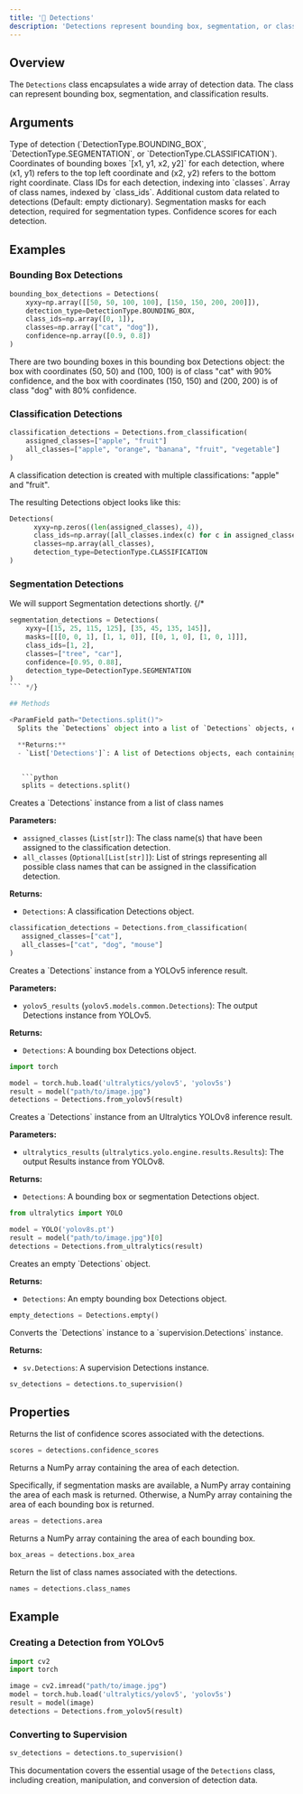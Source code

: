 ```yaml
---
title: '🔎 Detections'
description: 'Detections represent bounding box, segmentation, or classification results.'
---
```


## Overview

The `Detections` class encapsulates a wide array of detection data. The class can represent bounding box, segmentation, and classification results.

## Arguments

<ParamField path="detection_type" type="DetectionType" required>
   Type of detection (`DetectionType.BOUNDING_BOX`, `DetectionType.SEGMENTATION`, or `DetectionType.CLASSIFICATION`).
</ParamField>

<ParamField path="xyxy" type="np.ndarray[np.float32]" required>
  Coordinates of bounding boxes `[x1, y1, x2, y2]` for each detection, where (x1, y1) refers to the top left coordinate and (x2, y2) refers to the bottom right coordinate. 
</ParamField>

<ParamField path="class_ids" type="np.ndarray[np.int32]]" required>
   Class IDs for each detection, indexing into `classes`.
</ParamField>

<ParamField path="classes" type="np.ndarray[np.object_]" required>
   Array of class names, indexed by `class_ids`.
</ParamField>

<ParamField path="data" type="Dict[str, Union[np.ndarray, List]]">
   Additional custom data related to detections (Default: empty dictionary).
</ParamField>

<ParamField path="masks" type="np.ndarray[np.float32]">
   Segmentation masks for each detection, required for segmentation types.
</ParamField>

<ParamField path="confidence" type="np.ndarray[np.float32]">
   Confidence scores for each detection.
</ParamField>



## Examples

### Bounding Box Detections

```python
bounding_box_detections = Detections(
    xyxy=np.array([[50, 50, 100, 100], [150, 150, 200, 200]]),
    detection_type=DetectionType.BOUNDING_BOX,
    class_ids=np.array([0, 1]),
    classes=np.array(["cat", "dog"]),
    confidence=np.array([0.9, 0.8])
)
```

There are two bounding boxes in this bounding box Detections object: the box with coordinates (50, 50) and (100, 100) is of class "cat" with 90% confidence, and the box with coordinates (150, 150) and (200, 200) is of class "dog" with 80% confidence.

### Classification Detections

```python
classification_detections = Detections.from_classification(
    assigned_classes=["apple", "fruit"]
    all_classes=["apple", "orange", "banana", "fruit", "vegetable"]
)
```

A classification detection is created with multiple classifications: "apple" and "fruit". 

The resulting Detections object looks like this:

```python
Detections(
      xyxy=np.zeros((len(assigned_classes), 4)),
      class_ids=np.array([all_classes.index(c) for c in assigned_classes]),
      classes=np.array(all_classes),
      detection_type=DetectionType.CLASSIFICATION
)
```

### Segmentation Detections

We will support Segmentation detections shortly.
{/* 
```python
segmentation_detections = Detections(
    xyxy=[[15, 25, 115, 125], [35, 45, 135, 145]],
    masks=[[[0, 0, 1], [1, 1, 0]], [[0, 1, 0], [1, 0, 1]]],
    class_ids=[1, 2],
    classes=["tree", "car"],
    confidence=[0.95, 0.88],
    detection_type=DetectionType.SEGMENTATION
)
``` */}

## Methods

<ParamField path="Detections.split()">
  Splits the `Detections` object into a list of `Detections` objects, each containing a single detection.

  **Returns:**
  - `List['Detections']`: A list of Detections objects, each containing a single detection.


   ```python
   splits = detections.split()
   ```
</ParamField>

<ParamField path="Detections.from_classification(assigned_classes)">
   Creates a `Detections` instance from a list of class names

  **Parameters:**
  - `assigned_classes` (`List[str]`): The class name(s) that have been assigned to the classification detection.
  - `all_classes` (`Optional[List[str]]`): List of strings representing all possible class names that can be assigned in the classification detection.

  **Returns:**
  - `Detections`: A classification Detections object.


   ```python
   classification_detections = Detections.from_classification(
      assigned_classes=["cat"],
      all_classes=["cat", "dog", "mouse"]
   )
   ```
</ParamField>

<ParamField path="Detections.from_yolov5(yolov5_results)">
   Creates a `Detections` instance from a YOLOv5 inference result.

  **Parameters:**
  - `yolov5_results` (`yolov5.models.common.Detections`): The output Detections instance from YOLOv5.

  **Returns:**
  - `Detections`: A bounding box Detections object.


   ```python
   import torch

   model = torch.hub.load('ultralytics/yolov5', 'yolov5s')
   result = model("path/to/image.jpg")
   detections = Detections.from_yolov5(result)
   ```
</ParamField>

<ParamField path="Detections.from_ultralytics(ultralytics_results)">
   Creates a `Detections` instance from an Ultralytics YOLOv8 inference result.

   **Parameters:**
   - `ultralytics_results` (`ultralytics.yolo.engine.results.Results`): The output Results instance from YOLOv8.

   **Returns:**
   - `Detections`: A bounding box or segmentation Detections object.


   ```python
   from ultralytics import YOLO

   model = YOLO('yolov8s.pt')
   result = model("path/to/image.jpg")[0]
   detections = Detections.from_ultralytics(result)
   ```
</ParamField>

<ParamField path="Detections.empty()">
   Creates an empty `Detections` object.

  **Returns:**
  - `Detections`: An empty bounding box Detections object.


   ```python
   empty_detections = Detections.empty()
   ```
</ParamField>

<ParamField path="Detections.to_supervision()">
   Converts the `Detections` instance to a `supervision.Detections` instance.

   **Returns:**
   - `sv.Detections`: A supervision Detections instance.

   ```python
   sv_detections = detections.to_supervision()
   ```
</ParamField>


## Properties

<ParamField path="confidence_scores" type="">
  Returns the list of confidence scores associated with the detections.

   ```python
   scores = detections.confidence_scores
   ```
</ParamField>

<ParamField path="area" type="">

Returns a NumPy array containing the area of each detection.

Specifically, if segmentation masks are available, a NumPy array containing the area of each mask is returned. Otherwise, a NumPy array containing the area of each bounding box is returned.

   ```python
   areas = detections.area
   ```
</ParamField>

<ParamField path="box_area" type="">
   Returns a NumPy array containing the area of each bounding box.

   ```python
   box_areas = detections.box_area
   ```
</ParamField>

<ParamField path="class_names" type=""> 

   Return the list of class names associated with the detections.

   ```python
   names = detections.class_names
   ```
</ParamField>


## Example

### Creating a Detection from YOLOv5

```python
import cv2
import torch

image = cv2.imread("path/to/image.jpg")
model = torch.hub.load('ultralytics/yolov5', 'yolov5s')
result = model(image)
detections = Detections.from_yolov5(result)
```

### Converting to Supervision

```python
sv_detections = detections.to_supervision()
```

This documentation covers the essential usage of the `Detections` class, including creation, manipulation, and conversion of detection data.